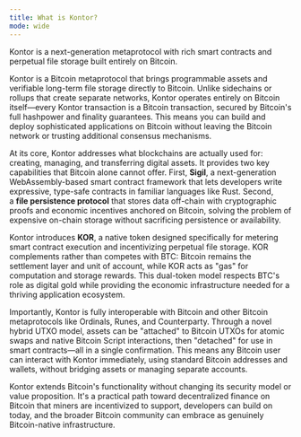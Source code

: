 ```yaml
---
title: What is Kontor?
mode: wide
---
```


<div className="page-intro">
Kontor is a next-generation metaprotocol with rich smart contracts and perpetual file storage built entirely on Bitcoin.
</div>

Kontor is a Bitcoin metaprotocol that brings programmable assets and verifiable long-term file storage directly to Bitcoin. Unlike sidechains or rollups that create separate networks, Kontor operates entirely on Bitcoin itself—every Kontor transaction is a Bitcoin transaction, secured by Bitcoin's full hashpower and finality guarantees. This means you can build and deploy sophisticated applications on Bitcoin without leaving the Bitcoin network or trusting additional consensus mechanisms.

At its core, Kontor addresses what blockchains are actually used for: creating, managing, and transferring digital assets. It provides two key capabilities that Bitcoin alone cannot offer. First, **Sigil**, a next-generation WebAssembly-based smart contract framework that lets developers write expressive, type-safe contracts in familiar languages like Rust. Second, a **file persistence protocol** that stores data off-chain with cryptographic proofs and economic incentives anchored on Bitcoin, solving the problem of expensive on-chain storage without sacrificing persistence or availability.

Kontor introduces **KOR**, a native token designed specifically for metering smart contract execution and incentivizing perpetual file storage. KOR complements rather than competes with BTC: Bitcoin remains the settlement layer and unit of account, while KOR acts as "gas" for computation and storage rewards. This dual-token model respects BTC's role as digital gold while providing the economic infrastructure needed for a thriving application ecosystem.

Importantly, Kontor is fully interoperable with Bitcoin and other Bitcoin metaprotocols like Ordinals, Runes, and Counterparty. Through a novel hybrid UTXO model, assets can be "attached" to Bitcoin UTXOs for atomic swaps and native Bitcoin Script interactions, then "detached" for use in smart contracts—all in a single confirmation. This means any Bitcoin user can interact with Kontor immediately, using standard Bitcoin addresses and wallets, without bridging assets or managing separate accounts.

Kontor extends Bitcoin's functionality without changing its security model or value proposition. It's a practical path toward decentralized finance on Bitcoin that miners are incentivized to support, developers can build on today, and the broader Bitcoin community can embrace as genuinely Bitcoin-native infrastructure.
